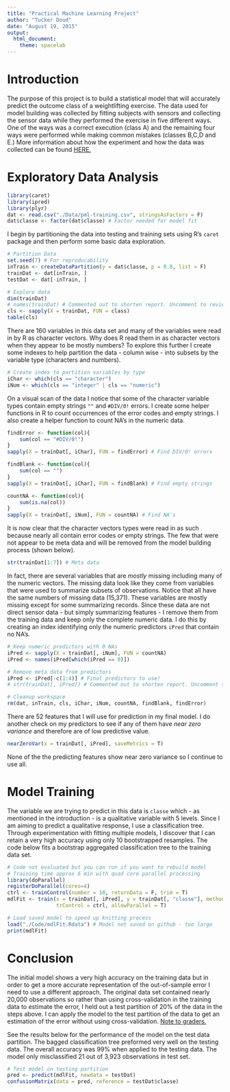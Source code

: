 ```yaml
---
title: "Practical Machine Learning Project"
author: "Tucker Doud"
date: "August 19, 2015"
output: 
  html_document: 
    theme: spacelab
---
```


# Introduction
The purpose of this project is to build a statistical model that will accurately predict the outcome class of a weightlifting exercise. The data used for model building was collected by fitting subjects with sensors and collecting the sensor data while they performed the exercise in five different ways. One of the ways was a correct execution (class A) and the remaining four ways were performed while making common mistakes (classes B,C,D and E.) More information about how the experiment and how the data was collected can be found [HERE.](http://groupware.les.inf.puc-rio.br/har)

# Exploratory Data Analysis
```r
library(caret)
library(ipred)
library(plyr)
dat <- read.csv("./Data/pml-training.csv", stringsAsFactors = F)
dat$classe <- factor(dat$classe) # Factor needed for model fit
```
I begin by partitioning the data into testing and training sets using R's `caret` package and then perform some basic data exploration.
```r
# Partition Data
set.seed(7) # For reproducability
inTrain <- createDataPartition(y = dat$classe, p = 0.8, list = F)
trainDat <- dat[inTrain, ]
testDat <- dat[-inTrain, ]

# Explore data
dim(trainDat)
# names(trainDat) # Commented out to shorten report. Uncomment to review.
cls <- sapply(X = trainDat, FUN = class)
table(cls)
```
There are 160 variables in this data set and many of the variables were read in by R as character vectors. Why does R read them in as character vectors when they appear to be mostly numbers? To explore this further I create some indexes to help partition the data - column wise - into subsets by the variable type (characters and numbers).
```r
# Create index to partition variables by type
iChar <- which(cls == "character")
iNum <- which(cls == "integer" | cls == "numeric")
```
On a visual scan of the data I notice that some of the character variable types contain empty strings `""` and `#DIV/0!` errors. I create some helper functions in R to count occurrences of the error codes and empty strings. I also create a helper function to count NA's in the numeric data.
```r
findError <- function(col){
    sum(col == "#DIV/0!")
}
sapply(X = trainDat[, iChar], FUN = findError) # Find DIV/0! errors

findBlank <- function(col){
    sum(col == "")
}
sapply(X = trainDat[, iChar], FUN = findBlank) # Find empty strings

countNA <- function(col){
    sum(is.na(col))
}
sapply(X = trainDat[, iNum], FUN = countNA) # Find NA's
```
It is now clear that the character vectors types were read in as such because nearly all contain error codes or empty strings. The few that were not appear to be meta data and will be removed from the model building process (shown below).
```r
str(trainDat[1:7]) # Meta data
```
In fact, there are several variables that are _mostly_ missing including many of the numeric vectors. The missing data look like they come from variables that were used to summarize subsets of observations. Notice that all have the same numbers of missing data (15,371). These variables are mostly missing except for some summarizing records. Since these data are not direct sensor data - but simply summarizing features - I remove them from the training data and keep only the complete numeric data. I do this by creating an index identifying only the numeric predictors `iPred` that contain no NA's.
```r
# Keep numeric predictors with 0 NAs
iPred <- sapply(X = trainDat[, iNum], FUN = countNA)
iPred <- names(iPred[which(iPred == 0)])

# Remove meta data from predictors
iPred <- iPred[-c(1:4)] # Final predictors to use!
# str(trainDat[, iPred]) # Commented out to shorten report. Uncomment to review.

# Cleanup workspace
rm(dat, inTrain, cls, iChar, iNum, countNA, findBlank, findError)
```
There are 52 features that I will use for prediction in my final model. I do another check on my predictors to see if any of them have _near zero variance_ and therefore are of low predictive value.
```r
nearZeroVar(x = trainDat[, iPred], saveMetrics = T)
```
None of the the predicting features show near zero variance so I continue to use all.

# Model Training
The variable we are trying to predict in this data is `classe` which - as mentioned in the introduction - is a qualitative variable with 5 levels. Since I am aiming to predict a qualitative response, I use a classification tree. Through experimentation with fitting multiple models, I discover that I can retain a very high accuracy using only 10 bootstrapped resamples. The code below fits a bootstrap aggregated classification tree to the training data set.
```r
# Code not evaluated but you can run if you want to rebuild model
# Training time approx 6 min with quad core parallel processing
library(doParallel)
registerDoParallel(cores=4)
ctrl <- trainControl(number = 10, returnData = F, trim = T)
mdlFit <- train(x = trainDat[, iPred], y = trainDat[, "classe"], method = "treebag",
                trControl = ctrl, allowParallel = T)
```

```r
# Load saved model to speed up knitting process
load("./Code/mdlFit.Rdata") # Model not saved on github - too large
print(mdlFit)
```
# Conclusion
The initial model shows a very high accuracy on the training data but in order to get a more accurate representation of the out-of-sample error I need to use a different approach. The original data set contained nearly 20,000 observations so rather than using cross-validation in the training data to estimate the error, I held out a test partition of 20% of the data in the steps above. I can apply the model to the test partition of the data to get an estimation of the error without using cross-validation. [Note to graders.](https://class.coursera.org/predmachlearn-031/forum/thread?thread_id=128)

See the results below for the performance of the model on the test data partition. The bagged classification tree preformed very well on the testing data. The overall accuracy was 99% when applied to the testing data. The model only misclassified 21 out of 3,923 observations in test set.
```r
# Test model on testing partition
pred <- predict(mdlFit, newdata = testDat)
confusionMatrix(data = pred, reference = testDat$classe)
```

